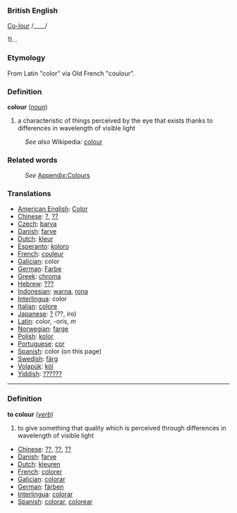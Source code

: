 ===British English===

[[Co-lour]] /____/

1)...

===Etymology===
From Latin "color" via Old French "coulour".

=== Definition ===
;'''colour'''   (''[[noun]]'')
#a characteristic of things perceived by the eye that exists thanks to differences in wavelength of visible light

:''See also'' Wikipedia: [[w:colour|colour]]

=== Related words ===
:''See'' [[Wiktionary_Appendix:Colours|Appendix:Colours]]

=== Translations ===
*[[American English]]: [[Color]]
*[[Chinese]]: [[?]], [[??]]
*[[Czech]]: [[barva]]
*[[Danish]]: [[farve]]
*[[Dutch]]: [[kleur]]
*[[Esperanto]]: [[koloro]]
*[[French]]: [[couleur]]
*[[Galician]]: color 
*[[German]]: [[Farbe]]
*[[Greek]]: [[chroma]]
*[[Hebrew]]: [[???]]
*[[Indonesian]]: [[warna]], [[rona]]
*[[Interlingua]]: color
*[[Italian]]: [[colore]]
*[[Japanese]]: [[?]] (??, iro)
*[[Latin]]: color, -oris, ''m''
*[[Norwegian]]: [[farge]]
*[[Polish]]: [[kolor]]
*[[Portuguese]]: [[cor]]
*[[Spanish]]: color (on this page)
*[[Swedish]]: [[färg]]
*[[Volapük]]: [[köl]]
*[[Yiddish]]: [[??????]]

----

===Definition===
;'''to colour'''   (''[[verb]]'')
#to give something that quality which is perceived through differences in wavelength of visible light

*[[Chinese]]: [[??]], [[??]], [[??]]
*[[Danish]]: [[farve]]
*[[Dutch]]: [[kleuren]]
*[[French]]: [[colorer]]
*[[Galician]]: [[colorar]]
*[[German]]: [[färben]]
*[[Interlingua]]: [[colorar]]
*[[Spanish]]: [[colorar]], [[colorear]]